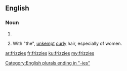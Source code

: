 ==English==

===Noun===
{{head|en|noun plural form}}

# {{plural of|frizzy|lang=en}}
# {{lb|en|colloquial}} With "the", [[unkempt]] [[curly]] hair, especially of women.

[[Category:English plurals ending in "-ies"]]

[[ar:frizzies]]
[[fr:frizzies]]
[[ku:frizzies]]
[[my:frizzies]]